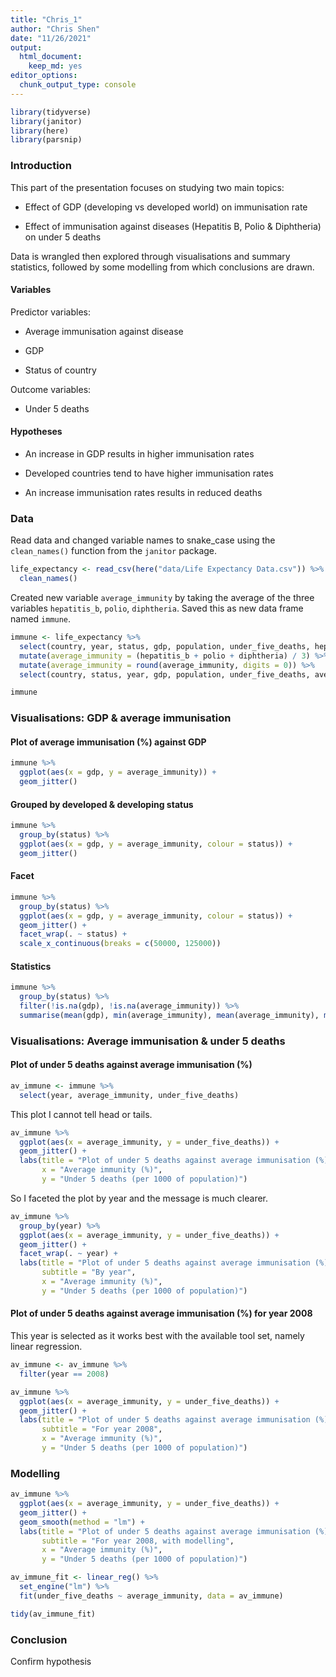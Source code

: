 ```yaml
---
title: "Chris_1"
author: "Chris Shen"
date: "11/26/2021"
output: 
  html_document: 
    keep_md: yes
editor_options: 
  chunk_output_type: console
---
```


```r
library(tidyverse)
library(janitor)
library(here)
library(parsnip)
```

### Introduction

This part of the presentation focuses on studying two main topics:

- Effect of GDP (developing vs developed world) on immunisation rate

- Effect of immunisation against diseases (Hepatitis B, Polio & Diphtheria) on under 5 deaths

Data is wrangled then explored through visualisations and summary statistics, followed by some modelling from which conclusions are drawn.

#### Variables

Predictor variables: 

- Average immunisation against disease

- GDP

- Status of country

Outcome variables: 

- Under 5 deaths

#### Hypotheses

- An increase in GDP results in higher immunisation rates

- Developed countries tend to have higher immunisation rates

- An increase immunisation rates results in reduced deaths

### Data

Read data and changed variable names to snake_case using the `clean_names()` function from the `janitor` package.
```r
life_expectancy <- read_csv(here("data/Life Expectancy Data.csv")) %>%
  clean_names()
```

Created new variable `average_immunity` by taking the average of the three variables `hepatitis_b`, `polio`, `diphtheria`. Saved this as new data frame named `immune`.
```r
immune <- life_expectancy %>%
  select(country, year, status, gdp, population, under_five_deaths, hepatitis_b, polio, diphtheria) %>%
  mutate(average_immunity = (hepatitis_b + polio + diphtheria) / 3) %>%
  mutate(average_immunity = round(average_immunity, digits = 0)) %>%
  select(country, status, year, gdp, population, under_five_deaths, average_immunity)

immune
```

### Visualisations: GDP & average immunisation

#### Plot of average immunisation (%) against GDP

```r
immune %>%
  ggplot(aes(x = gdp, y = average_immunity)) +
  geom_jitter()
```

#### Grouped by developed & developing status

```r
immune %>%
  group_by(status) %>%
  ggplot(aes(x = gdp, y = average_immunity, colour = status)) +
  geom_jitter()
```

#### Facet

```r
immune %>%
  group_by(status) %>%
  ggplot(aes(x = gdp, y = average_immunity, colour = status)) +
  geom_jitter() +
  facet_wrap(. ~ status) +
  scale_x_continuous(breaks = c(50000, 125000))
```

#### Statistics

```r
immune %>%
  group_by(status) %>%
  filter(!is.na(gdp), !is.na(average_immunity)) %>%
  summarise(mean(gdp), min(average_immunity), mean(average_immunity), max(average_immunity))
```


### Visualisations: Average immunisation & under 5 deaths

#### Plot of under 5 deaths against average immunisation (%)

```r
av_immune <- immune %>%
  select(year, average_immunity, under_five_deaths)
```

This plot I cannot tell head or tails.
```r
av_immune %>%
  ggplot(aes(x = average_immunity, y = under_five_deaths)) +
  geom_jitter() +
  labs(title = "Plot of under 5 deaths against average immunisation (%)",
       x = "Average immunity (%)",
       y = "Under 5 deaths (per 1000 of population)")
```

So I faceted the plot by year and the message is much clearer.
```r
av_immune %>%
  group_by(year) %>%
  ggplot(aes(x = average_immunity, y = under_five_deaths)) +
  geom_jitter() +
  facet_wrap(. ~ year) +
  labs(title = "Plot of under 5 deaths against average immunisation (%)",
       subtitle = "By year",
       x = "Average immunity (%)",
       y = "Under 5 deaths (per 1000 of population)")
```

#### Plot of under 5 deaths against average immunisation (%) for year 2008

This year is selected as it works best with the available tool set, namely linear regression.
```r
av_immune <- av_immune %>%
  filter(year == 2008)
```

```r
av_immune %>%
  ggplot(aes(x = average_immunity, y = under_five_deaths)) +
  geom_jitter() +
  labs(title = "Plot of under 5 deaths against average immunisation (%)",
       subtitle = "For year 2008",
       x = "Average immunity (%)",
       y = "Under 5 deaths (per 1000 of population)")
```

### Modelling

```r
av_immune %>%
  ggplot(aes(x = average_immunity, y = under_five_deaths)) +
  geom_jitter() +
  geom_smooth(method = "lm") +
  labs(title = "Plot of under 5 deaths against average immunisation (%)",
       subtitle = "For year 2008, with modelling",
       x = "Average immunity (%)",
       y = "Under 5 deaths (per 1000 of population)")
```

```r
av_immune_fit <- linear_reg() %>%
  set_engine("lm") %>%
  fit(under_five_deaths ~ average_immunity, data = av_immune)

tidy(av_immune_fit)
```

### Conclusion

Confirm hypothesis